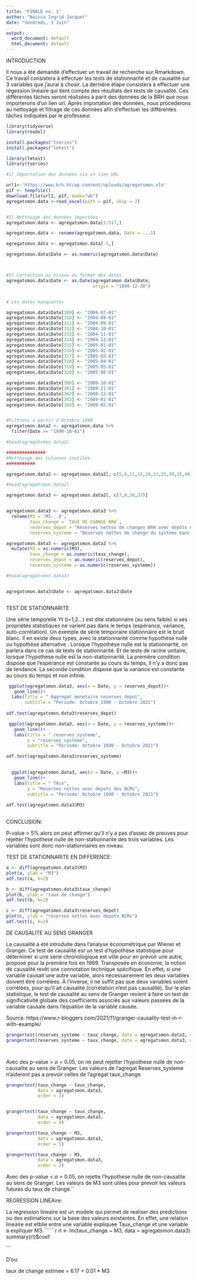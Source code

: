 ---
title: "FINALE no. 1"
author: "Naissa Ingrid Jacquet"
date: "Vendredi, 3 Juin"

output:
  word_document: default
  html_document: default
---
 INTRODUCTION
 
Il  nous a été demandé d’effectuer un travail de recherche sur Rmarkdown. Ce travail consistera à effectuer les tests de stationnarité et de causalité sur 3 variables que j’aurai à chosir. La dernière étape consistera à effectuer une régession linéaire qui  tient compte des résultats des tests de causalité.
Ces différentes tâches seront réalisées  à parit des données de la BRH que nous importerons d’un lien url. Après importation des données, nous procederons au nettoyage et filtrage de ces données afin d’effectuer les différentes tâches indiquées par le professeur. 

```{r, message=FALSE, warning=FALSE, echo=F }
library(tidyverse)
library(readxl)

install.packages("tseries")
install.packages("lmtest")

library(lmtest)
library(tseries)

#1) Importation des données via un lien URL

url1<-'https://www.brh.ht/wp-content/uploads/agregatsmon.xls'
p1f <- tempfile()
download.file(url1, p1f, mode="wb")
agregatsmon.data <-read_excel(path = p1f, skip = 2)


#2) Nettoyage des données importées
agregatsmon.data <- agregatsmon.data[1:517,] 

agregatsmon.data <- rename(agregatsmon.data, Date = ...1) 

agregatsmon.data <- agregatsmon.data[-1,] 

agregatsmon.data$Date <- as.numeric(agregatsmon.data$Date)



#3) Correction au niveau du format des dates
agregatsmon.data$Date <- as.Date(agregatsmon.data$Date, 
                                 origin = "1899-12-30")


# Les dates manquantes

agregatsmon.data$Date[309] <- "2004-07-01"
agregatsmon.data$Date[310] <- "2004-08-01"
agregatsmon.data$Date[311] <- "2004-09-01"
agregatsmon.data$Date[312] <- "2004-10-01"
agregatsmon.data$Date[313] <- "2004-11-01"
agregatsmon.data$Date[314] <- "2004-12-01"
agregatsmon.data$Date[315] <- "2005-01-01"
agregatsmon.data$Date[316] <- "2005-02-01"
agregatsmon.data$Date[317] <- "2005-03-01"
agregatsmon.data$Date[318] <- "2005-04-01"
agregatsmon.data$Date[319] <- "2005-05-01"
agregatsmon.data$Date[320] <- "2005-06-01"

agregatsmon.data$Date[360] <- "2008-10-01"
agregatsmon.data$Date[361] <- "2008-11-01"
agregatsmon.data$Date[362] <- "2008-12-01"
agregatsmon.data$Date[363] <- "2009-01-01"
agregatsmon.data$Date[364] <- "2009-02-01"


#Filtrons a partir d'Octobre 1990
agregatsmon.data2 <- agregatsmon.data %>% 
  filter(Date >= "1990-10-01")

#head(agregatsmon.data2)

###############
#Nettoyage des colonnes inutiles
###########

agregatsmon.data2 <- agregatsmon.data2[,-c(5,9,11,15,20,23,25,30,35,40,42,47,56,79,84)]

#head(agregatsmon.data2)

agregatsmon.data3 <- agregatsmon.data2[, c(7,8,36,37)]


agregatsmon.data3 <- agregatsmon.data3 %>% 
  rename(M3 = 'M3...8',
         taux_change = `TAUX DE CHANGE BRH`,
         reserves_depot = "Réserves nettes de changes BRH avec dépôts des BCMs (millions de  $)",
         reserves_systeme = "Réserves nettes de change du système banc.(millions de $)")

agregatsmon.data3 <- agregatsmon.data3 %>% 
  mutate(M3 = as.numeric(M3),
         taux_change = as.numeric(taux_change),
         reserves_depot = as.numeric(reserves_depot),
         reserves_systeme = as.numeric(reserves_systeme))

#head(agregatsmon.data3)


agregatsmon.data3$Date <- agregatsmon.data2$Date



```
 TEST DE STATIONNARITE
 
Une série temporelle Yt (t=1,2...) est dite stationnaire (au sens faible) si ses propriétés statistiques ne varient pas dans le temps (espérance, variance, auto-corrélation). Un exemple de série temporaire stationnaire est le bruit blanc.
Il en existe deux types, avec la stationnarité comme hypothèse nulle ou hypothèse alternative :
Lorsque l'hypothèse nulle est la stationnarité, on parlera dans ce cas de tests de stationnarité.
Et de tests de racine unitaire, lorsque l’hypothèse nulle est la non-stationnarité.
La première condition dispose que l'espérance est constante au cours du temps, il n'y a donc pas de tendance. La seconde condition dispose que la variance est constante au cours du temps et non infinie.

```{r, message=F, warning=FALSE, echo=FALSE}

 ggplot(agregatsmon.data3, aes(x = Date, y = reserves_depot))+
   geom_line()+
  labs(title = " Aggregat monetaire reserves_depot",
       subtitle = "Periode: Octobre 1990 - Octobre 2021")
 
adf.test(agregatsmon.data3$reserves_depot)


```






```{r, message=F, warning=FALSE, echo=FALSE}
 ggplot(agregatsmon.data3, aes(x = Date, y = reserves_systeme))+
   geom_line()+
   labs(title = " reserves_systeme",
        y = "reserves_systeme",
        subtitle = "Periode: Octobre 1990 - Octobre 2021")

adf.test(agregatsmon.data3$reserves_systeme)
 
```


```{r, message=F, warning=FALSE, echo=FALSE}

 
  ggplot(agregatsmon.data3, aes(x = Date, y =M3))+
   geom_line()+
   labs(title = " TAux",
        y = "Reserves nettes avec depots des BCMs",
        subtitle = "Periode: Octobre 1990 - Octobre 2021")
  
adf.test(agregatsmon.data3$M3)
  
```
CONCLUSION:

P-value > 5% alors on peut affirmer qu'il n'y a pas d'assez de preuves pour rejetter l'hypothese nulle de non-stationnarite des trois variables. Les variables sont donc non-stationnaires en niveau.



 TEST DE STATIONNARITE EN DIFFERENCE:

```{r, message=F, warning=F, echo=F}
a <- diff(agregatsmon.data3$M3)
plot(a, ylab = "M3")
adf.test(a, k=2)

b <- diff(agregatsmon.data3$taux_change)
plot(b, ylab = "taux de change")
adf.test(b, k=2)

c <- diff(agregatsmon.data3$reserves_depot)
plot(c, ylab = "reserves nettes avec depots BCMs")
adf.test(c, k=2)
```


\TEST DE CAUSALITE AU SENS GRANGER

La causalité a été introduite dans l'analyse économétrique par Wiener et Granger. Ce test de causalité est un test d'hypothèse statistique pour déterminer si une série chronologique est utile pour en prévoir une autre, proposé pour la première fois en 1969.
Transposée en économie, la notion de causalité revêt une connotation technique spécifique. En effet, si une variable causait une autre variable, alors nécessairement les deux variables doivent être corrélées. À l'inverse, il ne suffit pas que deux variables soient corrélées, pour qu’il ait causalité (corrélation n'est pas causalité).
Sur le plan statistique, le test de causalité au sens de Granger revient à faire un test de significativité globale des coefficients associés aux valeurs passées de la variable causale dans l'équation de la variable causée.



Source: https://www.r-bloggers.com/2021/11/granger-causality-test-in-r-with-example/


```{r, message=F, warning=F, echo=F}
grangertest(reserves_systeme ~ taux_change, data = agregatsmon.data3, order = 1)
grangertest(reserves_systeme ~ taux_change, data = agregatsmon.data3, order = 2)




```
Avec des p-value > $\alpha$ = 0.05, on ne peut rejetter l'hypothese nulle de non-causalite au sens de Granger. Les valeurs de l'agregat Reserves_systeme n'aideront pas a prevoir celles de l'agregat taux_change.

```{r, message=F, warning=F, echo=F}
grangertest(taux_change ~ taux_change, 
            data = agregatsmon.data3, 
            order = 3)


grangertest(taux_change ~ taux_change, 
            data = agregatsmon.data3, 
            order = 4)

```
\newpage


```{r, message = F, warning=F, echo=F}
grangertest(taux_change ~ M3, 
            data = agregatsmon.data3, 
            order = 1)

grangertest(taux_change ~ M3, 
            data = agregatsmon.data3, 
            order = 2)
```

Avec des p-value < $\alpha$ = 0.05, on rejette l'hypothese nulle de non-causalite au sens de Granger.
Les valeurs de M3 sont utiles pour prevoir les valeurs futures du taux de change
``



REGRESSION LINEAire:

La regression lineaire est un modele qui permet de realiser des predictions ou des estimations sur la base des valeurs existantes. En effet, une relation lineaire est etblie entre une variable expliquee Taux_change et une variable a expliquer M3.
``````{r, message=F, warning=F, echo=F}
rl <- lm(taux_change ~ M3, data = agregatsmon.data3)
summary(rl)$coef

```

D'ou:

taux de change estimee = 6.17 + 0.01 * M3  






#
